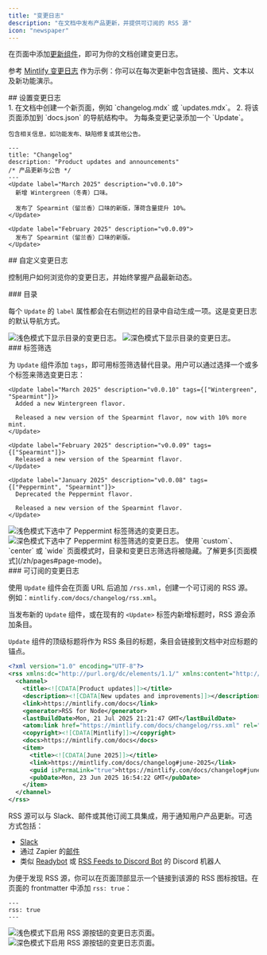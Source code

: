 ```yaml
---
title: "变更日志"
description: "在文档中发布产品更新，并提供可订阅的 RSS 源"
icon: "newspaper"
---
```


在页面中添加[更新组件](/zh/components/update)，即可为你的文档创建变更日志。

参考 [Mintlify 变更日志](/zh/changelog) 作为示例：你可以在每次更新中包含链接、图片、文本以及新功能演示。

<div id="setting-up-your-changelog">
  ## 设置变更日志
</div>

<Steps>
  <Step title="创建变更日志页面">
    1. 在文档中创建一个新页面，例如 `changelog.mdx` 或 `updates.mdx`。
    2. 将该页面添加到 `docs.json` 的导航结构中。
  </Step>

  <Step title="在变更日志中添加 Update 组件">
    为每条变更记录添加一个 `Update`。

    包含相关信息，如功能发布、缺陷修复或其他公告。
  </Step>
</Steps>

```mdx Example changelog.mdx
---
title: "Changelog"
description: "Product updates and announcements"
/* 产品更新与公告 */
---
<Update label="March 2025" description="v0.0.10">
  新增 Wintergreen（冬青）口味。

  发布了 Spearmint（留兰香）口味的新版，薄荷含量提升 10%。
</Update>

<Update label="February 2025" description="v0.0.09">
  发布了 Spearmint（留兰香）口味的新版。
</Update>
```

<div id="customizing-your-changelog">
  ## 自定义变更日志
</div>

控制用户如何浏览你的变更日志，并始终掌握产品最新动态。

<div id="table-of-contents">
  ### 目录
</div>

每个 `Update` 的 `label` 属性都会在右侧边栏的目录中自动生成一项。这是变更日志的默认导航方式。

<Frame>
  <img src="/images/changelog-toc-light.png" alt="浅色模式下显示目录的变更日志。" className="block dark:hidden" />

  <img src="/images/changelog-toc-dark.png" alt="深色模式下显示目录的变更日志。" className="hidden dark:block" />
</Frame>

<div id="tag-filters">
  ### 标签筛选
</div>

为 `Update` 组件添加 `tags`，即可用标签筛选替代目录。用户可以通过选择一个或多个标签来筛选变更日志：

```mdx Tag filters example wrap
<Update label="March 2025" description="v0.0.10" tags={["Wintergreen", "Spearmint"]}>
  Added a new Wintergreen flavor.

  Released a new version of the Spearmint flavor, now with 10% more mint.
</Update>

<Update label="February 2025" description="v0.0.09" tags={["Spearmint"]}>
  Released a new version of the Spearmint flavor.
</Update>

<Update label="January 2025" description="v0.0.08" tags={["Peppermint", "Spearmint"]}>
  Deprecated the Peppermint flavor.

  Released a new version of the Spearmint flavor.
</Update>
```

<Frame>
  <img src="/images/changelog-filters-light.png" alt="浅色模式下选中了 Peppermint 标签筛选的变更日志。" className="block dark:hidden" />

  <img src="/images/changelog-filters-dark.png" alt="深色模式下选中了 Peppermint 标签筛选的变更日志。" className="hidden dark:block" />
</Frame>

<Tip>
  使用 `custom`、`center` 或 `wide` 页面模式时，目录和变更日志筛选将被隐藏。了解更多[页面模式](/zh/pages#page-mode)。
</Tip>

<div id="subscribable-changelogs">
  ### 可订阅的变更日志
</div>

使用 `Update` 组件会在页面 URL 后追加 `/rss.xml`，创建一个可订阅的 RSS 源。例如：`mintlify.com/docs/changelog/rss.xml`。

当发布新的 `Update` 组件，或在现有的 `<Update>` 标签内新增标题时，RSS 源会添加条目。

`Update` 组件的顶级标题将作为 RSS 条目的标题，条目会链接到文档中对应标题的锚点。

```xml Example RSS feed
<?xml version="1.0" encoding="UTF-8"?>
<rss xmlns:dc="http://purl.org/dc/elements/1.1/" xmlns:content="http://purl.org/rss/1.0/modules/content/" xmlns:atom="http://www.w3.org/2005/Atom" version="2.0">
  <channel>
    <title><![CDATA[Product updates]]></title>
    <description><![CDATA[New updates and improvements]]></description>
    <link>https://mintlify.com/docs</link>
    <generator>RSS for Node</generator>
    <lastBuildDate>Mon, 21 Jul 2025 21:21:47 GMT</lastBuildDate>
    <atom:link href="https://mintlify.com/docs/changelog/rss.xml" rel="self" type="application/rss+xml"/>
    <copyright><![CDATA[Mintlify]]></copyright>
    <docs>https://mintlify.com/docs</docs>
    <item>
      <title><![CDATA[June 2025]]></title>
      <link>https://mintlify.com/docs/changelog#june-2025</link>
      <guid isPermaLink="true">https://mintlify.com/docs/changelog#june-2025</guid>
      <pubDate>Mon, 23 Jun 2025 16:54:22 GMT</pubDate>
    </item>
  </channel>
</rss>
```

RSS 源可以与 Slack、邮件或其他订阅工具集成，用于通知用户产品更新。可选方式包括：

* [Slack](https://slack.com/help/articles/218688467-Add-RSS-feeds-to-Slack)
* 通过 Zapier 的[邮件](https://zapier.com/apps/email/integrations/rss/1441/send-new-rss-feed-entries-via-email)
* 类似 [Readybot](https://readybot.io) 或 [RSS Feeds to Discord Bot](https://rss.app/en/bots/rssfeeds-discord-bot) 的 Discord 机器人

为便于发现 RSS 源，你可以在页面顶部显示一个链接到该源的 RSS 图标按钮。在页面的 frontmatter 中添加 `rss: true`：

```mdx
---
rss: true
---
```

<Frame>
  <img src="/images/changelog-rss-button-light.png" alt="浅色模式下启用 RSS 源按钮的变更日志页面。" className="block dark:hidden" />

  <img src="/images/changelog-rss-button-dark.png" alt="深色模式下启用 RSS 源按钮的变更日志页面。" className="hidden dark:block" />
</Frame>
